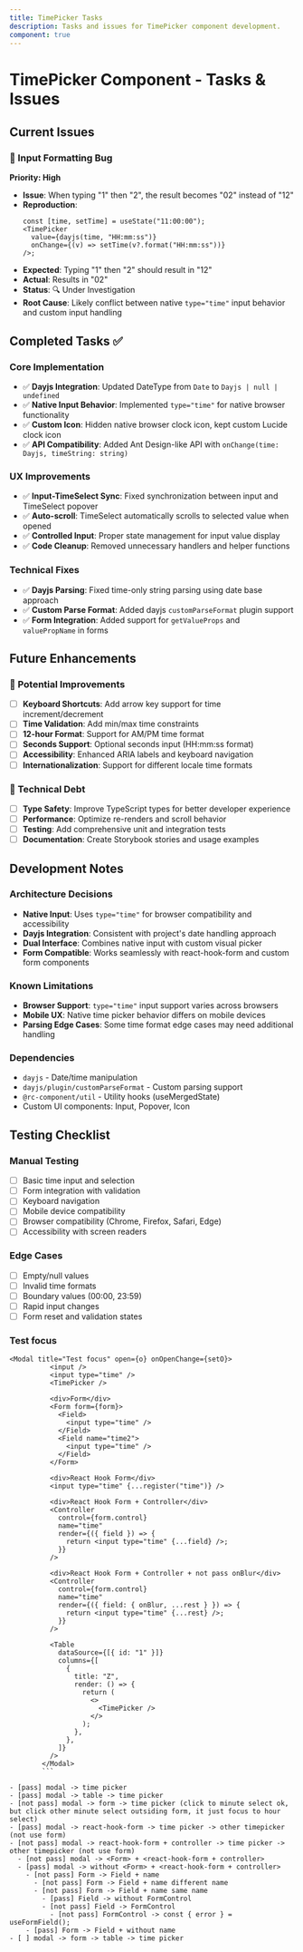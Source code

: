 ```yaml
---
title: TimePicker Tasks
description: Tasks and issues for TimePicker component development.
component: true
---
```


# TimePicker Component - Tasks & Issues

## Current Issues

### 🐛 Input Formatting Bug

**Priority: High**

- **Issue**: When typing "1" then "2", the result becomes "02" instead of "12"
- **Reproduction**:
  ```tsx
  const [time, setTime] = useState("11:00:00");
  <TimePicker
    value={dayjs(time, "HH:mm:ss")}
    onChange={(v) => setTime(v?.format("HH:mm:ss"))}
  />;
  ```
- **Expected**: Typing "1" then "2" should result in "12"
- **Actual**: Results in "02"
- **Status**: 🔍 Under Investigation
- **Root Cause**: Likely conflict between native `type="time"` input behavior and custom input handling

## Completed Tasks ✅

### Core Implementation

- ✅ **Dayjs Integration**: Updated DateType from `Date` to `Dayjs | null | undefined`
- ✅ **Native Input Behavior**: Implemented `type="time"` for native browser functionality
- ✅ **Custom Icon**: Hidden native browser clock icon, kept custom Lucide clock icon
- ✅ **API Compatibility**: Added Ant Design-like API with `onChange(time: Dayjs, timeString: string)`

### UX Improvements

- ✅ **Input-TimeSelect Sync**: Fixed synchronization between input and TimeSelect popover
- ✅ **Auto-scroll**: TimeSelect automatically scrolls to selected value when opened
- ✅ **Controlled Input**: Proper state management for input value display
- ✅ **Code Cleanup**: Removed unnecessary handlers and helper functions

### Technical Fixes

- ✅ **Dayjs Parsing**: Fixed time-only string parsing using date base approach
- ✅ **Custom Parse Format**: Added dayjs `customParseFormat` plugin support
- ✅ **Form Integration**: Added support for `getValueProps` and `valuePropName` in forms

## Future Enhancements

### 🚀 Potential Improvements

- [ ] **Keyboard Shortcuts**: Add arrow key support for time increment/decrement
- [ ] **Time Validation**: Add min/max time constraints
- [ ] **12-hour Format**: Support for AM/PM time format
- [ ] **Seconds Support**: Optional seconds input (HH:mm:ss format)
- [ ] **Accessibility**: Enhanced ARIA labels and keyboard navigation
- [ ] **Internationalization**: Support for different locale time formats

### 🔧 Technical Debt

- [ ] **Type Safety**: Improve TypeScript types for better developer experience
- [ ] **Performance**: Optimize re-renders and scroll behavior
- [ ] **Testing**: Add comprehensive unit and integration tests
- [ ] **Documentation**: Create Storybook stories and usage examples

## Development Notes

### Architecture Decisions

- **Native Input**: Uses `type="time"` for browser compatibility and accessibility
- **Dayjs Integration**: Consistent with project's date handling approach
- **Dual Interface**: Combines native input with custom visual picker
- **Form Compatible**: Works seamlessly with react-hook-form and custom form components

### Known Limitations

- **Browser Support**: `type="time"` input support varies across browsers
- **Mobile UX**: Native time picker behavior differs on mobile devices
- **Parsing Edge Cases**: Some time format edge cases may need additional handling

### Dependencies

- `dayjs` - Date/time manipulation
- `dayjs/plugin/customParseFormat` - Custom parsing support
- `@rc-component/util` - Utility hooks (useMergedState)
- Custom UI components: Input, Popover, Icon

## Testing Checklist

### Manual Testing

- [ ] Basic time input and selection
- [ ] Form integration with validation
- [ ] Keyboard navigation
- [ ] Mobile device compatibility
- [ ] Browser compatibility (Chrome, Firefox, Safari, Edge)
- [ ] Accessibility with screen readers

### Edge Cases

- [ ] Empty/null values
- [ ] Invalid time formats
- [ ] Boundary values (00:00, 23:59)
- [ ] Rapid input changes
- [ ] Form reset and validation states

### Test focus

````
<Modal title="Test focus" open={o} onOpenChange={setO}>
          <input />
          <input type="time" />
          <TimePicker />

          <div>Form</div>
          <Form form={form}>
            <Field>
              <input type="time" />
            </Field>
            <Field name="time2">
              <input type="time" />
            </Field>
          </Form>

          <div>React Hook Form</div>
          <input type="time" {...register("time")} />

          <div>React Hook Form + Controller</div>
          <Controller
            control={form.control}
            name="time"
            render={({ field }) => {
              return <input type="time" {...field} />;
            }}
          />

          <div>React Hook Form + Controller + not pass onBlur</div>
          <Controller
            control={form.control}
            name="time"
            render={({ field: { onBlur, ...rest } }) => {
              return <input type="time" {...rest} />;
            }}
          />

          <Table
            dataSource={[{ id: "1" }]}
            columns={[
              {
                title: "Z",
                render: () => {
                  return (
                    <>
                      <TimePicker />
                    </>
                  );
                },
              },
            ]}
          />
        </Modal>
        ```

- [pass] modal -> time picker
- [pass] modal -> table -> time picker
- [not pass] modal -> form -> time picker (click to minute select ok, but click other minute select outsiding form, it just focus to hour select)
- [pass] modal -> react-hook-form -> time picker -> other timepicker (not use form)
- [not pass] modal -> react-hook-form + controller -> time picker -> other timepicker (not use form)
  - [not pass] modal -> <Form> + <react-hook-form + controller>
  - [pass] modal -> without <Form> + <react-hook-form + controller>
    - [not pass] Form -> Field + name
      - [not pass] Form -> Field + name different name
      - [not pass] Form -> Field + name same name
        - [pass] Field -> without FormControl
        - [not pass] Field -> FormControl
          - [not pass] FormControl -> const { error } = useFormField();
    - [pass] Form -> Field + without name
- [ ] modal -> form -> table -> time picker
````
